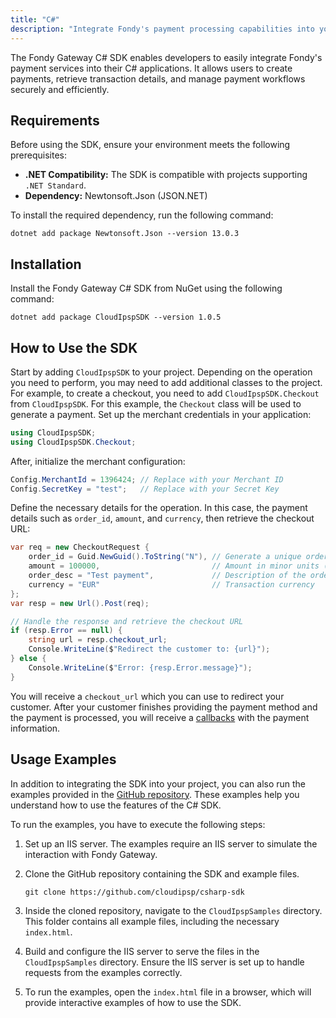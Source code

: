 ```yaml
---
title: "C#"
description: "Integrate Fondy's payment processing capabilities into your C# applications."
---
```





The Fondy Gateway C# SDK enables developers to easily integrate Fondy's payment services into their C# applications. It allows users to create payments, retrieve transaction details, and manage payment workflows securely and efficiently.

## Requirements

Before using the SDK, ensure your environment meets the following prerequisites:

* **.NET Compatibility:** The SDK is compatible with projects supporting `.NET Standard`.
* **Dependency:** Newtonsoft.Json (JSON.NET)

To install the required dependency, run the following command:


  ```shell shell
  dotnet add package Newtonsoft.Json --version 13.0.3
  ```


## Installation

Install the Fondy Gateway C# SDK from NuGet using the following command:


  ```shell shell
  dotnet add package CloudIpspSDK --version 1.0.5
  ```


## How to Use the SDK

Start by adding `CloudIpspSDK` to your project. Depending on the operation you need to perform, you may need to add additional classes to the project. For example, to create a checkout, you need to add `CloudIpspSDK.Checkout` from `CloudIpspSDK`. For this example, the `Checkout` class will be used to generate a payment. Set up the merchant credentials in your application:


  ```csharp csharp
  using CloudIpspSDK;
  using CloudIpspSDK.Checkout;
  ```


After, initialize the merchant configuration:


  ```csharp csharp
  Config.MerchantId = 1396424; // Replace with your Merchant ID
  Config.SecretKey = "test";   // Replace with your Secret Key
  ```


Define the necessary details for the operation. In this case, the payment details such as `order_id`, `amount`, and `currency`, then retrieve the checkout URL:


  ```csharp csharp
  var req = new CheckoutRequest {
      order_id = Guid.NewGuid().ToString("N"), // Generate a unique order ID
      amount = 100000,                         // Amount in minor units (e.g., 100000 = €1000.00)
      order_desc = "Test payment",             // Description of the order
      currency = "EUR"                         // Transaction currency
  };
  var resp = new Url().Post(req);

  // Handle the response and retrieve the checkout URL
  if (resp.Error == null) {
      string url = resp.checkout_url;
      Console.WriteLine($"Redirect the customer to: {url}");
  } else {
      Console.WriteLine($"Error: {resp.Error.message}");
  }
  ```


You will receive a `checkout_url` which you can use to redirect your customer. After your customer finishes providing the payment method and the payment is processed, you will receive a [callbacks](/gateway/direct-integration/callbacks) with the payment information.

## Usage Examples

In addition to integrating the SDK into your project, you can also run the examples provided in the [GitHub repository](https://github.com/cloudipsp/csharp-sdk). These examples help you understand how to use the features of the C# SDK.

To run the examples, you have to execute the following steps:

1. Set up an IIS server. The examples require an IIS server to simulate the interaction with Fondy Gateway.

2. Clone the GitHub repository containing the SDK and example files.

   
     ```shell shell
     git clone https://github.com/cloudipsp/csharp-sdk
     ```
   

3. Inside the cloned repository, navigate to the `CloudIpspSamples` directory. This folder contains all example files, including the necessary `index.html`.

4. Build and configure the IIS server to serve the files in the `CloudIpspSamples` directory. Ensure the IIS server is set up to handle requests from the examples correctly.

5. To run the examples, open the `index.html` file in a browser, which will provide interactive examples of how to use the SDK.
